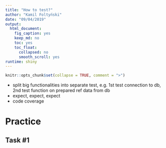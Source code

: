 ```yaml
---
title: "How to test?"
author: "Kamil Foltyński"
date: "09/04/2019"
output:
  html_document:
    fig_caption: yes
    keep_md: no
    toc: yes
    toc_float:
      collapsed: no
      smooth_scroll: yes
runtime: shiny
---
```


```r
knitr::opts_chunk$set(collapse = TRUE, comment = ">")
```

  * split big functionalities into separate test, e.g. 1st test connection to db, 2nd test function on prepared ref data from db
  * expect, expect, expect
  * code coverage

# Practice 

## Task #1
